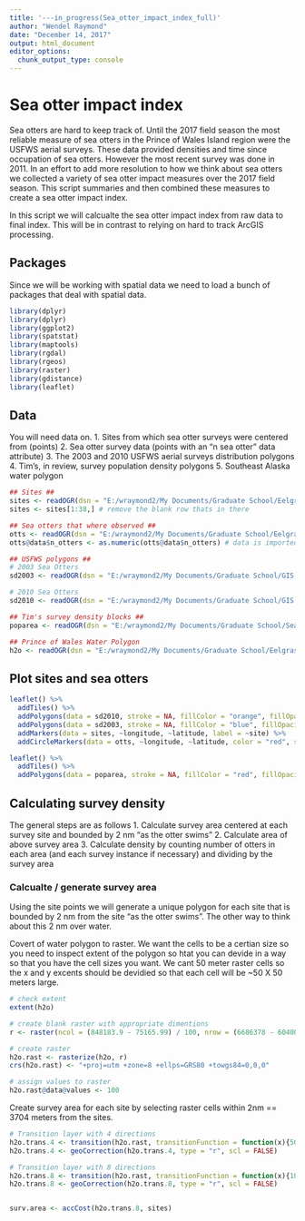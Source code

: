 ```yaml
---
title: '---in_progress(Sea_otter_impact_index_full)'
author: "Wendel Raymond"
date: "December 14, 2017"
output: html_document
editor_options: 
  chunk_output_type: console
---
```


# Sea otter impact index
Sea otters are hard to keep track of. Until the 2017 field season the most reliable measure of sea otters in the Prince of Wales Island region were the USFWS aerial surveys. These data provided densities and time since occupation of sea otters. However the most recent survey was done in 2011. In an effort to add more resolution to how we think about sea otters we collected a variety of sea otter impact measures over the 2017 field season. This script summaries and then combined these measures to create a sea otter impact index. 

In this script we will calcualte the sea otter impact index from raw data to final index. This will be in contrast to relying on hard to track ArcGIS processing.

## Packages
Since we will be working with spatial data we need to load a bunch of packages that deal with spatial data.
```r
library(dplyr)
library(dplyr)
library(ggplot2)
library(spatstat)
library(maptools)
library(rgdal)
library(rgeos)
library(raster)
library(gdistance)
library(leaflet)
```

## Data
You will need data on.
1. Sites from which sea otter surveys were centered from (points)
2. Sea otter survey data (points with an "n sea otter" data attribute)
3. The 2003 and 2010 USFWS aerial surveys distribution polygons
4. Tim's, in review, survey population density polygons 
5. Southeast Alaska water polygon
```r
## Sites ##
sites <- readOGR(dsn = "E:/wraymond2/My Documents/Graduate School/Eelgrass/Data/2017 Field Season/GIS", layer = "Otter_Survey_Sites_2017_All_UTM")
sites <- sites[1:38,] # remove the blank row thats in there

## Sea otters that where observed ##
otts <- readOGR(dsn = "E:/wraymond2/My Documents/Graduate School/Eelgrass/Data/2017 Field Season/GIS", layer = "Otter_Survey_All_17Oct17_UTM")
otts@data$n_otters <- as.numeric(otts@data$n_otters) # data is imported as a factor

## USFWS polygons ##
# 2003 Sea Otters
sd2003 <- readOGR(dsn = "E:/wraymond2/My Documents/Graduate School/GIS General/Sea Otter Distribution Polygons/South SEAK Sea Otter Distribution Polygons", layer="Clipped sea otter dist_2003") 

# 2010 Sea Otters
sd2010 <- readOGR(dsn = "E:/wraymond2/My Documents/Graduate School/GIS General/Sea Otter Distribution Polygons/South SEAK Sea Otter Distribution Polygons", layer="Clipped sea otter dist_2010") 

## Tim's survey density blocks ##
poparea <- readOGR(dsn = "E:/wraymond2/My Documents/Graduate School/Sea Otter Harvest/GIS Files/Hab_All_1.27.2017", layer = "Hab_All_UTM")

## Prince of Wales Water Polygon
h2o <- readOGR(dsn = "E:/wraymond2/My Documents/Graduate School/Eelgrass/Data/2017 Field Season/GIS", layer = "POW_water_UTM")
```

## Plot sites and sea otters
```r
leaflet() %>% 
  addTiles() %>% 
  addPolygons(data = sd2010, stroke = NA, fillColor = "orange", fillOpacity = 0.8, group = "2014") %>% 
  addPolygons(data = sd2003, stroke = NA, fillColor = "blue", fillOpacity = 0.8, group = "2010") %>%
  addMarkers(data = sites, ~longitude, ~latitude, label = ~site) %>% 
  addCircleMarkers(data = otts, ~longitude, ~latitude, color = "red", stroke = FALSE, radius = 5, fillOpacity = ~(n_otters/max(n_otters)))

leaflet() %>% 
  addTiles() %>% 
  addPolygons(data = poparea, stroke = NA, fillColor = "red", fillOpacity = 0.8, group = "Population Area")
```

## Calculating survey density
The general steps are as follows
1. Calculate survey area centered at each survey site and bounded by 2 nm "as the otter swims"
2. Calculate area of above survey area
3. Calculate density by counting number of otters in each area (and each survey instance if necessary) and dividing by the survey area

### Calcualte / generate survey area
Using the site points we will generate a unique polygon for each site that is bounded by 2 nm from the site "as the otter swims". The other way to think about this 2 nm over water.

Covert of water polygon to raster. We want the cells to be a certian size so you need to inspect extent of the polygon so htat you can devide in a way so that you have the cell sizes you want. We cant 50 meter raster cells so the x and y excents should be devidied so that each cell will be ~50 X 50 meters large.
```r
# check extent
extent(h2o)

# create blank raster with appropriate dimentions
r <- raster(ncol = (848183.9 - 75165.99) / 100, nrow = (6686378 - 6040098) / 100)

# create raster
h2o.rast <- rasterize(h2o, r)
crs(h2o.rast) <- "+proj=utm +zone=8 +ellps=GRS80 +towgs84=0,0,0"

# assign values to raster
h2o.rast@data@values <- 100
```

Create survey area for each site by selecting raster cells within 2nm == 3704 meters from the sites.
```r
# Transition layer with 4 directions
h2o.trans.4 <- transition(h2o.rast, transitionFunction = function(x){50}, directions = 4)
h2o.trans.4 <- geoCorrection(h2o.trans.4, type = "r", scl = FALSE)

# Transition layer with 8 directions
h2o.trans.8 <- transition(h2o.rast, transitionFunction = function(x){100}, directions = 8)
h2o.trans.8 <- geoCorrection(h2o.trans.8, type = "r", scl = FALSE)


surv.area <- accCost(h2o.trans.8, sites)

```

